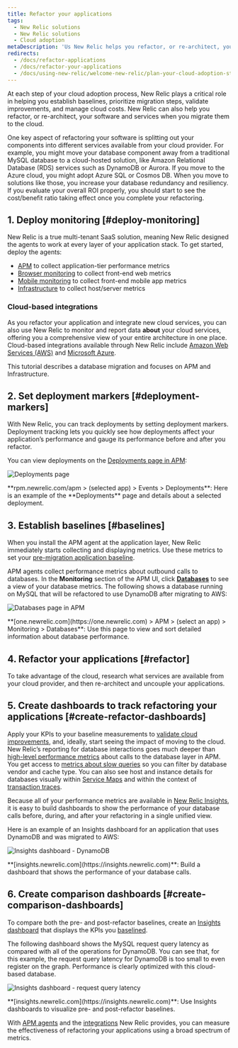 ```yaml
---
title: Refactor your applications
tags:
  - New Relic solutions
  - New Relic solutions
  - Cloud adoption
metaDescription: 'Us New Relic helps you refactor, or re-architect, your software and services when you migrate them to the cloud.'
redirects:
  - /docs/refactor-applications
  - /docs/refactor-your-applications
  - /docs/using-new-relic/welcome-new-relic/plan-your-cloud-adoption-strategy/refactor-your-applications
---
```


At each step of your cloud adoption process, New Relic plays a critical role in helping you establish baselines, prioritize migration steps, validate improvements, and manage cloud costs. New Relic can also help you refactor, or re-architect, your software and services when you migrate them to the cloud.

One key aspect of refactoring your software is splitting out your components into different services available from your cloud provider. For example, you might move your database component away from a traditional MySQL database to a cloud-hosted solution, like Amazon Relational Database (RDS) services such as DynamoDB or Aurora. If you move to the Azure cloud, you might adopt Azure SQL or Cosmos DB. When you move to solutions like those, you increase your database redundancy and resiliency. If you evaluate your overall ROI properly, you should start to see the cost/benefit ratio taking effect once you complete your refactoring.

## 1. Deploy monitoring [#deploy-monitoring]

New Relic is a true multi-tenant SaaS solution, meaning New Relic designed the agents to work at every layer of your application stack. To get started, deploy the agents:

* [APM](https://docs.newrelic.com/docs/apm) to collect application-tier performance metrics
* [Browser monitoring](https://docs.newrelic.com/docs/browser) to collect front-end web metrics
* [Mobile monitoring](https://docs.newrelic.com/docs/mobile-monitoring) to collect front-end mobile app metrics
* [Infrastructure](https://docs.newrelic.com/docs/infrastructure) to collect host/server metrics

### Cloud-based integrations

As you refactor your application and integrate new cloud services, you can also use New Relic to monitor and report data **about** your cloud services, offering you a comprehensive view of your entire architecture in one place. Cloud-based integrations available through New Relic include [Amazon Web Services (AWS)](https://docs.newrelic.com/docs/infrastructure/amazon-integrations/aws-integrations-list) and [Microsoft Azure](https://docs.newrelic.com/docs/infrastructure/microsoft-azure-integrations/azure-integrations-list).

This tutorial describes a database migration and focuses on APM and Infrastructure.

## 2. Set deployment markers [#deployment-markers]

With New Relic, you can track deployments by setting deployment markers. Deployment tracking lets you quickly see how deployments affect your application’s performance and gauge its performance before and after you refactor.

You can view deployments on the [Deployments page in APM](/docs/apm/applications-menu/events/deployments-page):

![Deployments page](./images/screen-deployments-page.png "Deployments page")

<figcaption>
  **rpm.newrelic.com/apm > (selected app) > Events > Deployments**: Here is an example of the **Deployments** page and details about a selected deployment.
</figcaption>

## 3. Establish baselines [#baselines]

When you install the APM agent at the application layer, New Relic immediately starts collecting and displaying metrics. Use these metrics to set your [pre-migration application baseline](/docs/create-application-baselines).

APM agents collect performance metrics about outbound calls to databases. In the **Monitoring** section of the APM UI, click [**Databases**](/docs/apm/applications-menu/monitoring/databases-slow-queries-page) to see a view of your database metrics. The following shows a database running on MySQL that will be refactored to use DynamoDB after migrating to AWS:

![Databases page in APM](./images/screen-databases_0.png "Databases page in APM")

<figcaption>
  **[one.newrelic.com](https://one.newrelic.com) > APM > (select an app) > Monitoring > Databases**: Use this page to view and sort detailed information about database performance.
</figcaption>

## 4. Refactor your applications [#refactor]

To take advantage of the cloud, research what services are available from your cloud provider, and then re-architect and uncouple your applications.

## 5. Create dashboards to track refactoring your applications [#create-refactor-dashboards]

Apply your KPIs to your baseline measurements to [validate cloud improvements](/docs/validate-cloud-improvements), and, ideally, start seeing the impact of moving to the cloud. New Relic’s reporting for database interactions goes much deeper than [high-level performance metrics](#baselines) about calls to the database layer in APM. You get access to [metrics about slow queries](https://docs.newrelic.com/docs/apm/applications-menu/monitoring/databases-slow-queries-page) so you can filter by database vendor and cache type. You can also see host and instance details for databases visually within [Service Maps](/docs/using-new-relic/service-maps/get-started/introduction-service-maps) and within the context of [transaction traces](https://docs.newrelic.com/docs/apm/transactions/transaction-traces/introduction-transaction-traces).

Because all of your performance metrics are available in [New Relic Insights](https://docs.newrelic.com/docs/insights), it is easy to build dashboards to show the performance of your database calls before, during, and after your refactoring in a single unified view.

Here is an example of an Insights dashboard for an application that uses DynamoDB and was migrated to AWS:

![Insights dashboard - DynamoDB](./images/screen-insights-dynamo-db.png "Insights dashboard - DynamoDB")

<figcaption>
  **[insights.newrelic.com](https://insights.newrelic.com)**: Build a dashboard that shows the performance of your database calls.
</figcaption>

## 6. Create comparison dashboards [#create-comparison-dashboards]

To compare both the pre- and post-refactor baselines, create an [Insights dashboard](/docs/insights/use-insights-ui/manage-dashboards) that displays the KPIs you [baselined](/docs/create-application-baselines).

The following dashboard shows the MySQL request query latency as compared with all of the operations for DynamoDB. You can see that, for this example, the request query latency for DynamoDB is too small to even register on the graph. Performance is clearly optimized with this cloud-based database.

![Insights dashboard - request query latency](./images/screen-insights-request-latency.png "Insights dashboard - request query latency")

<figcaption>
  **[insights.newrelic.com](https://insights.newrelic.com)**: Use Insights dashboards to visualize pre- and post-refactor baselines.
</figcaption>

With [APM agents](/docs/agents/manage-apm-agents/installation/install-agent) and the [integrations](https://docs.newrelic.com/docs/integrations/table-of-contents) New Relic provides, you can measure the effectiveness of refactoring your applications using a broad spectrum of metrics.